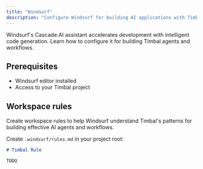```yaml
---
title: "Windsurf"
description: "Configure Windsurf for building AI applications with Timbal"
---
```


Windsurf's Cascade AI assistant accelerates development with intelligent code generation. Learn how to configure it for building Timbal agents and workflows.

## Prerequisites

- Windsurf editor installed
- Access to your Timbal project

## Workspace rules

Create workspace rules to help Windsurf understand Timbal's patterns for building effective AI agents and workflows.

Create `.windsurf/rules.md` in your project root:

````markdown
# Timbal Rule

TODO
````

